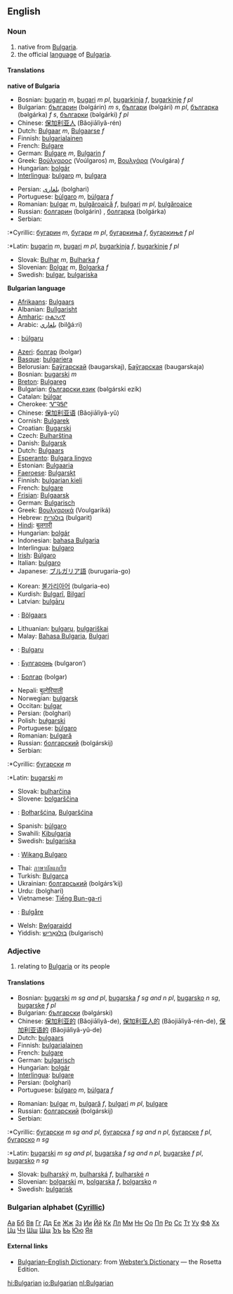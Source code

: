 ==English==
===Noun===
# native from [[Bulgaria]].
# the official [[language]] of [[Bulgaria]].

====Translations====
'''native of Bulgaria'''
{{top}}
*Bosnian: [[bugarin]] ''m'', [[bugari]] ''m pl'', [[bugarkinja]] ''f'', [[bugarkinje]] ''f pl''
*Bulgarian: [[българин]] (bəlgárin) ''m s'', [[българи]] (bəlgári) ''m pl'', [[българка]] (bəlgárka) ''f s'', [[българки]] (bəlgárki) ''f pl''
*Chinese: [[保加利亚人]] (Bǎojiālìyǎ-rén)
*Dutch: [[Bulgaar]] ''m'', [[Bulgaarse]] ''f''
*Finnish: [[bulgarialainen]]
*French: [[Bulgare]] 
*German: [[Bulgare]] ''m'', [[Bulgarin]] ''f''
*Greek: [[Βούλγαρος]] (Voúlgaros) ''m'', [[Βουλγάρα]] (Voulgára) ''f''
*Hungarian: [[bolgár]]
*[[Interlingua]]: [[bulgaro]] ''m'', [[bulgara]] {{f}}
{{mid}}
*Persian: [[بلغاری]] (bolghari)
*Portuguese: [[búlgaro]] ''m'', [[búlgara]] ''f''
*Romanian: [[bulgar]] ''m'', [[bulgăroaică]] ''f'', [[bulgari]] ''m pl'', [[bulgăroaice]]
*Russian: [[болгарин]] (bolgárin) {{m}}, [[болгарка]] (bolgárka) {{f}}
*Serbian:
:*Cyrillic: [[бугарин]] ''m'', [[бугари]] ''m pl'', [[бугаркиња]] ''f'', [[бугаркиње]] ''f pl''
:*Latin: [[bugarin]] ''m'', [[bugari]] ''m pl'', [[bugarkinja]] ''f'', [[bugarkinje]] ''f pl''
*Slovak: [[Bulhar]] ''m'', [[Bulharka]] ''f''
*Slovenian: [[Bolgar]] ''m'', [[Bolgarka]] ''f''
*Swedish: [[bulgar]], [[bulgariska]]
{{bottom}}

'''Bulgarian language'''
{{top}}
*[[Afrikaans]]: [[Bulgaars]]
*Albanian: [[Bullgarisht]]
*[[Amharic]]: [[ቡልጋሪኛ]]
*Arabic: [[بلغاري]] (bilğá:ri)
*{{ast}}: [[búlgaru]]
*[[Azeri]]: [[болгар]] (bolgar)
*[[Basque]]: [[bulgariera]]
*Belorusian: [[Баўгарскай]] (baugarskaj), [[Баўгарская]] (baugarskaja)
*Bosnian: [[bugarski]] ''m''
*[[Breton]]: [[Bulgareg]]
*Bulgarian: [[български език]] (bəlgárski ezík) {{m}}
*Catalan: [[búlgar]]
*Cherokee: [[ᏉᎸᎦᎵ]]
*Chinese: [[保加利亚语]] (Bǎojiālìyǎ-yǔ)
*Cornish: [[Bulgarek]]
*Croatian: [[Bugarski]]
*Czech: [[Bulharština]]
*Danish: [[Bulgarsk]]
*Dutch: [[Bulgaars]]
*[[Esperanto]]: [[Bulgara lingvo]]
*Estonian: [[Bulgaaria]]
*[[Faeroese]]: [[Bulgarskt]]
*Finnish: [[bulgarian kieli]]
*French: [[bulgare]]
*[[Frisian]]: [[Bulgaarsk]]
*German: [[Bulgarisch]] {{n}}
*Greek: [[Βουλγαρικά]] (Voulgariká)
*Hebrew: [[בולגרית]] (bulgarit)
*[[Hindi]]: [[बुलगारी]]
*Hungarian: [[bolgár]]
*Indonesian: [[bahasa Bulgaria]]
*Interlingua: [[bulgaro]]
*[[Irish]]: [[Búlgaro]]
*Italian: [[bulgaro]]
*Japanese: [[ブルガリア語]] (burugaria-go)
{{mid}}
*Korean: [[불가리아어]] (bulgaria-eo)
*Kurdish: [[Bulgarî]], [[Bilgarî]]
*Latvian: [[bulgāru]]
*{{li}}: [[Bölgaars]]
*Lithuanian: [[bulgarų]], [[bulgariškai]]
*Malay: [[Bahasa Bulgaria]], [[Bulgari]]
*{{mt}}: [[Bulgaru]]
*{{mdf}}: [[Булгаронь]] (bulgaron’)
*{{mn}}: [[Болгар]] (bolgar)
*Nepali: [[बुल्गेरियाली]]
*Norwegian: [[bulgarsk]]
*Occitan: [[bulgar]]
*Persian: {{FAchar|[[بلغاری]]}} (bolghari)
*Polish: [[bułgarski]]
*Portuguese: [[búlgaro]] {{m}}
*Romanian: [[bulgară]]
*Russian: [[болгарский]] (bolgárskij)
*Serbian:
:*Cyrillic: [[бугарски]] ''m''
:*Latin: [[bugarski]] ''m''
*Slovak: [[bulharčina]] {{f}}
*Slovene: [[bolgarščina]] {{f}}
*{{wen}}: [[Bołharšćina]], [[Bulgaršćina]]
*Spanish: [[búlgaro]]
*Swahili: [[Kibulgaria]]
*Swedish: [[bulgariska]]
*{{tl}}: [[Wikang Bulgaro]]
*Thai: [[ภาษาบัลแกเรีย]]
*Turkish: [[Bulgarca]]
*Ukrainian: [[болгарський]] (bolgárs’kij)
*Urdu: {{FAchar|[[بلغاری]]}} (bolghari)
*Vietnamese: [[Tiếng Bun-ga-ri]]
*{{wa}}: [[Bulgåre]]
*Welsh: [[Bwlgaraidd]]
*Yiddish: [[בולגאַריש]] (bulgarisch)
{{bottom}}

===Adjective===
# relating to [[Bulgaria]] or its people

====Translations====
{{top}}
*Bosnian: [[bugarski]] ''m sg and pl'', [[bugarska]] ''f sg and n pl'', [[bugarsko]] ''n sg'', [[bugarske]] ''f pl''
*Bulgarian: [[български]] (bəlgárski)
*Chinese: [[保加利亚的]] (Bǎojiālìyǎ-de), [[保加利亚人的]] (Bǎojiālìyǎ-rén-de), [[保加利亚语的]] (Bǎojiālìyǎ-yǔ-de)
*Dutch: [[bulgaars]]
*Finnish: [[bulgarialainen]]
*French: [[bulgare]]
*German: [[bulgarisch]]
*Hungarian: [[bolgár]]
*[[Interlingua]]: [[bulgare]]
*Persian: {{FAchar|[[بلغاری]]}} (bolghari)
*Portuguese: [[búlgaro]] ''m'', [[búlgara]] ''f''
{{mid}}
*Romanian: [[bulgar]] ''m'', [[bulgară]] ''f'', [[bulgari]] ''m pl'', [[bulgare]]
*Russian: [[болгарский]] (bolgárskij)
*Serbian:
:*Cyrillic: [[бугарски]] ''m sg and pl'', [[бугарска]] ''f sg and n pl'', [[бугарске]] ''f pl'', [[бугарско]] ''n sg''
:*Latin: [[bugarski]] ''m sg and pl'', [[bugarska]] ''f sg and n pl'', [[bugarske]] ''f pl'', [[bugarsko]] ''n sg''
*Slovak: [[bulharský]] ''m'', [[bulharská]] ''f'', [[bulharské]] ''n''
*Slovenian: [[bolgarski]] ''m'', [[bolgarska]] ''f'', [[bolgarsko]] ''n''
*Swedish: [[bulgarisk]]
{{bottom}}

===Bulgarian alphabet ([[w:Cyrillic|Cyrillic]])===
[[А|Аа]] [[Б|Бб]] [[В|Вв]] [[Г|Гг]] [[Д|Дд]] [[Е|Ее]] [[Ж|Жж]] [[З|Зз]] [[И|Ии]] [[Й|Йй]]  
[[К|Кк]] [[Л|Лл]] [[М|Мм]] [[Н|Нн]] [[О|Оо]] [[П|Пп]] [[Р|Рр]] [[С|Сс]] [[Т|Тт]] [[У|Уу]]  [[Ф|Фф]] [[Х|Хх]] [[Ц|Цц]] [[Ч|Чч]] [[Ш|Шш]] [[Щ|Щщ]] [[Ъ|Ъъ]] [[Ь|Ьь]] [[Ю|Юю]] [[Я|Яя]]  

==== External links====
{{interwiktionary|code=bg}}
*[http://www.websters-online-dictionary.org/definition/Bulgarian-english/ Bulgarian–English Dictionary]: from [http://www.websters-online-dictionary.org/ Webster’s Dictionary] — the Rosetta Edition.

[[hi:Bulgarian]]
[[io:Bulgarian]]
[[nl:Bulgarian]]